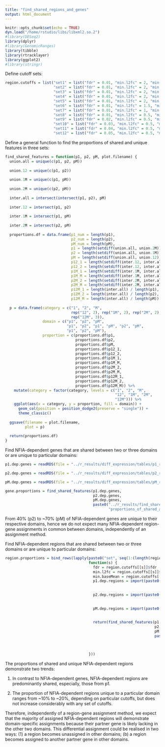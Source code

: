```yaml
---
title: "find_shared_regions_and_genes"
output: html_document
---
```


```r
knitr::opts_chunk$set(echo = TRUE)
dyn.load("/home/rstudio/libs/libxml2.so.2")
#library(DESeq2)
library(dplyr)
#library(GenomicRanges)
library(tibble)
library(rtracklayer)
library(ggplot2)
#library(stringr)
```

Define cutoff sets:

```r
region.cutoffs = list("set1" = list("fdr" = 0.01, "min.l2fc" = 2, "min.baseMean" = 100),
                      "set2" = list("fdr" = 0.01, "min.l2fc" = 2, "min.baseMean" = 80),
                      "set3" = list("fdr" = 0.01, "min.l2fc" = 2, "min.baseMean" = 60),
                      "set4" = list("fdr" = 0.01, "min.l2fc" = 2, "min.baseMean" = 40),
                      "set5" = list("fdr" = 0.01, "min.l2fc" = 2, "min.baseMean" = 20),
                      "set6" = list("fdr" = 0.01, "min.l2fc" = 1.5, "min.baseMean" = 20),
                      "set7" = list("fdr" = 0.01, "min.l2fc" = 1, "min.baseMean" = 20),
                      "set8" = list("fdr" = 0.01, "min.l2fc" = 0.5, "min.baseMean" = 20),
                      "set9" = list("fdr" = 0.02, "min.l2fc" = 0.5, "min.baseMean" = 20),
                      "set10" = list("fdr" = 0.03, "min.l2fc" = 0.5, "min.baseMean" = 20),
                      "set11" = list("fdr" = 0.04, "min.l2fc" = 0.5, "min.baseMean" = 20),
                      "set12" = list("fdr" = 0.05, "min.l2fc" = 0.5, "min.baseMean" = 20))
```

Define a general function to find the proportions of shared and unique features in three sets:

```r
find_shared_features = function(p1, p2, pM, plot.filename) {
  union.all = unique(c(p1, p2, pM))
  
  union.12 = unique(c(p1, p2))
  
  union.1M = unique(c(p1, pM))
  
  union.2M = unique(c(p2, pM))
  
  inter.all = intersect(intersect(p1, p2), pM)
  
  inter.12 = intersect(p1, p2)
  
  inter.1M = intersect(p1, pM)
  
  inter.2M = intersect(p2, pM)
  
  proportions.df = data.frame(p1_num = length(p1),
                              p2_num = length(p2),
                              pM_num = length(pM),
                              p1 = length(setdiff(union.all, union.2M)) / length(p1),
                              p2 = length(setdiff(union.all, union.1M)) / length(p2),
                              pM = length(setdiff(union.all, union.12)) / length(pM),
                              p12_1 = length(setdiff(inter.12, inter.all)) / length(p1),
                              p12_2 = length(setdiff(inter.12, inter.all)) / length(p2),
                              p1M_1 = length(setdiff(inter.1M, inter.all)) / length(p1),
                              p1M_M = length(setdiff(inter.1M, inter.all)) / length(pM),
                              p2M_2 = length(setdiff(inter.2M, inter.all)) / length(p2),
                              p2M_M = length(setdiff(inter.2M, inter.all)) / length(pM),
                              p12M_1 = length(inter.all) / length(p1),
                              p12M_2 = length(inter.all) / length(p2),
                              p12M_M = length(inter.all) / length(pM))
  
  p = data.frame(category = c("1", "2", "M",
                              rep("12", 2), rep("1M", 2), rep("2M", 2),
                              rep("12M", 3)),
                 domain = c("p1", "p2", "pM",
                            "p1", "p2", "p1", "pM", "p2", "pM",
                            "p1", "p2", "pM"),
                 proportion = c(proportions.df$p1,
                                proportions.df$p2,
                                proportions.df$pM,
                                proportions.df$p12_1,
                                proportions.df$p12_2,
                                proportions.df$p1M_1,
                                proportions.df$p1M_M,
                                proportions.df$p2M_2,
                                proportions.df$p2M_M,
                                proportions.df$p12M_1,
                                proportions.df$p12M_2,
                                proportions.df$p12M_M)) %>% 
    mutate(category = factor(category, levels = c("1", "2", "M",
                                                  "12", "1M", "2M",
                                                  "12M"))) %>%
    ggplot(aes(x = category, y = proportion, fill = domain)) +
      geom_col(position = position_dodge2(preserve = "single")) +
      theme_classic()
  
  ggsave(filename = plot.filename,
         plot = p)  
  
  return(proportions.df)
}
```

Find NFIA-dependent genes that are shared between two or three domains or are unique to particular domains:

```r
p1.dep.genes = readRDS(file = "../r_results/diff_expression/tables/p1_ref_genes.rds")

p2.dep.genes = readRDS(file = "../r_results/diff_expression/tables/p2_ref_genes.rds")

pM.dep.genes = readRDS(file = "../r_results/diff_expression/tables/pM_ref_genes.rds")

gene.proportions = find_shared_features(p1.dep.genes,
                                        p2.dep.genes,
                                        pM.dep.genes,
                                        paste0("../r_results/find_shared_regions_and_genes/plots/",
                                               "proportions_of_shared_and_unique_genes.pdf"))
```

From 40% (p2) to ~70% (pM) of NFIA-dependent genes are unique to their respective domains, hence we do not expect many NFIA-dependent region-gene assignments in common between domains, independently of an assignment method.

Find NFIA-dependent regions that are shared between two or three domains or are unique to particular domains: 

```r
region.proportions = bind_rows(lapply(paste0("set", seq(1:(length(region.cutoffs)))),
                                      function(s) {
                                        fdr = region.cutoffs[[s]]$fdr
                                        min.l2fc = region.cutoffs[[s]]$min.l2fc
                                        min.baseMean = region.cutoffs[[s]]$min.baseMean
                                        p1.dep.regions = import(paste0("../r_results/select_diff_regions/p1_dep_ranges", 
                                                                       "_fdr", fdr, "_min-l2fc", min.l2fc, "_min-baseMean", min.baseMean,
                                                                       ".bed"))
                                        p2.dep.regions = import(paste0("../r_results/select_diff_regions/p2_dep_ranges", 
                                                                       "_fdr", fdr, "_min-l2fc", min.l2fc, "_min-baseMean", min.baseMean,
                                                                       ".bed"))
                                        pM.dep.regions = import(paste0("../r_results/select_diff_regions/pM_dep_ranges", 
                                                                       "_fdr", fdr, "_min-l2fc", min.l2fc, "_min-baseMean", min.baseMean,
                                                                       ".bed"))
                                        return(find_shared_features(p1.dep.regions$name,
                                                                    p2.dep.regions$name,
                                                                    pM.dep.regions$name,
                                                                    paste0("../r_results/find_shared_regions_and_genes/plots/",
                                                                           "proportions_of_shared_and_unique_regions", 
                                                                           "_fdr", fdr, "_min-l2fc", min.l2fc, "_min-baseMean", min.baseMean,
                                                                           ".pdf")))
                                      }))
```

The proportions of shared and unique NFIA-dependent regions demonstrate two trends:

1) In contrast to NFIA-dependent genes, NFIA-dependent regions are predominantly shared, especially, those from p1.

2) The proportion of NFIA-dependent regions unique to a particular domain ranges from ~10% to ~20%, depending on particular cutoffs, but does not increase considerably with any set of cutoffs.

Therefore, independently of a region-gene assignment method, we expect that the majority of assigned NFIA-dependent regions will demonstrate domain-specific assignments because their partner gene is likely lacking in the other two domains. This differential assignment could be realised in two ways: (1) a region becomes unassigned in other domains; (b) a region becomes assigned to another partner gene in other domains.
